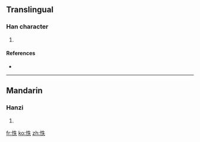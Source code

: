 ==Translingual==

===Han character===
{{Han char|rn=61|rad=心|as=05|sn=8|four=9503<sub>0</sub>|canj=心竹手人 (PHQO)}}

# {{defn|Han|sort=心05}}

====References====
* {{Han ref|kx=0381.170|dkj=10471|dj=0710.020|hdz=42286.050|uh=6022|ud=24610|bh=CCA8|bd=52392}}

----

==Mandarin==

===Hanzi===
{{cmn-hanzi|pin=[[tú]] ([[tu2]])|wg=t'u<sup>2</sup>}}

# {{defn|Mandarin}}

[[fr:怢]]
[[ko:怢]]
[[zh:怢]]
